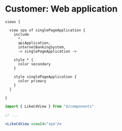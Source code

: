 
# Customer: Web application

```likec4
views {

  view spa of singlePageApplication {
    include
      *,
      apiApplication,
      internetBankingSystem,
      -> singlePageApplication ->

    style * {
      color secondary
    }

    style singlePageApplication {
      color primary
    }
  }

}
```

```jsx
import { LikeC4View } from "$/components"

// ...

<LikeC4View viewId="spa"/>
```


<LikeC4View viewId="spa"/>
